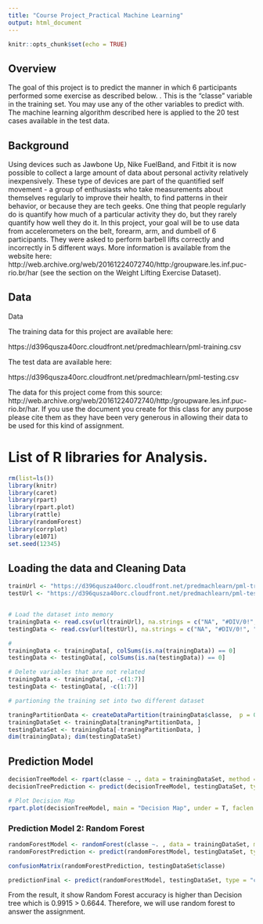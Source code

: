 ---
title: "Course Project_Practical Machine Learning"
output: html_document
---

```{r setup, include=FALSE}
knitr::opts_chunk$set(echo = TRUE)
```

## Overview
The goal of this project is to predict the manner in which 6 participants performed some exercise as described below. . This is the "classe" variable in the training set. You may use any of the other variables to predict with. The machine learning algorithm described here is applied to the 20 test cases available in the test data.

## Background

Using devices such as Jawbone Up, Nike FuelBand, and Fitbit it is now possible to collect a large amount of data about personal activity relatively inexpensively. These type of devices are part of the quantified self movement - a group of enthusiasts who take measurements about themselves regularly to improve their health, to find patterns in their behavior, or because they are tech geeks. One thing that people regularly do is quantify how much of a particular activity they do, but they rarely quantify how well they do it. In this project, your goal will be to use data from accelerometers on the belt, forearm, arm, and dumbell of 6 participants. They were asked to perform barbell lifts correctly and incorrectly in 5 different ways. More information is available from the website here: http://web.archive.org/web/20161224072740/http:/groupware.les.inf.puc-rio.br/har (see the section on the Weight Lifting Exercise Dataset).

## Data
Data

The training data for this project are available here:

https://d396qusza40orc.cloudfront.net/predmachlearn/pml-training.csv

The test data are available here:

https://d396qusza40orc.cloudfront.net/predmachlearn/pml-testing.csv

The data for this project come from this source: http://web.archive.org/web/20161224072740/http:/groupware.les.inf.puc-rio.br/har. If you use the document you create for this class for any purpose please cite them as they have been very generous in allowing their data to be used for this kind of assignment.

# List of R libraries for Analysis.



```{r }
rm(list=ls())                
library(knitr)
library(caret)
library(rpart)
library(rpart.plot)
library(rattle)
library(randomForest)
library(corrplot)
library(e1071)
set.seed(12345)
```

## Loading the data and Cleaning Data


```{r}
trainUrl <- "https://d396qusza40orc.cloudfront.net/predmachlearn/pml-training.csv"
testUrl <- "https://d396qusza40orc.cloudfront.net/predmachlearn/pml-testing.csv"


# Load the dataset into memory
trainingData <- read.csv(url(trainUrl), na.strings = c("NA", "#DIV/0!", ""))
testingData <- read.csv(url(testUrl), na.strings = c("NA", "#DIV/0!", ""))

#
trainingData <- trainingData[, colSums(is.na(trainingData)) == 0]
testingData <- testingData[, colSums(is.na(testingData)) == 0]

# Delete variables that are not related 
trainingData <- trainingData[, -c(1:7)]
testingData <- testingData[, -c(1:7)]

# partioning the training set into two different dataset

traningPartitionData <- createDataPartition(trainingData$classe,  p = 0.7, list = F)
trainingDataSet <- trainingData[traningPartitionData, ]
testingDataSet <- trainingData[-traningPartitionData, ]
dim(trainingData); dim(testingDataSet)

```
## Prediction Model

```{r}
decisionTreeModel <- rpart(classe ~ ., data = trainingDataSet, method = "class")
decisionTreePrediction <- predict(decisionTreeModel, testingDataSet, type = "class")

# Plot Decision Map
rpart.plot(decisionTreeModel, main = "Decision Map", under = T, faclen = 0)


```
### Prediction Model 2: Random Forest

```{r}
randomForestModel <- randomForest(classe ~. , data = trainingDataSet, method = "class")
randomForestPrediction <- predict(randomForestModel, testingDataSet, type = "class")

confusionMatrix(randomForestPrediction, testingDataSet$classe)
```



```{r}
predictionFinal <- predict(randomForestModel, testingDataSet, type = "class")
```

From the result, it show Random Forest accuracy is higher than Decision tree which is 0.9915 > 0.6644. Therefore, we will use random forest to answer the assignment.



